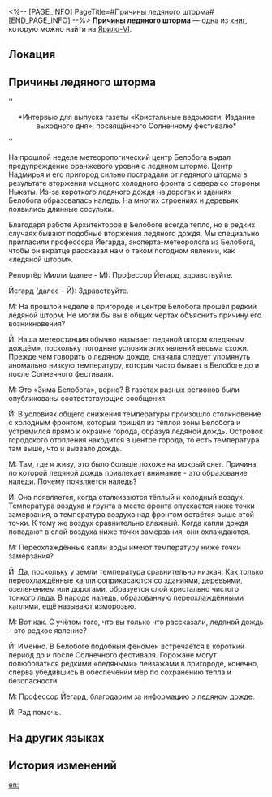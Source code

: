 <%-- [PAGE_INFO]
PageTitle=#Причины ледяного шторма#
[END_PAGE_INFO] --%>
{{Дополнить}}
{{Книга Инфобокс
|id           = 017
|partIds      = 190121
|Название     = 
|Изображение  = Иконка Книга.png
|Мир          = Ярило-VI
|Томов        = 1
|Автор        = <!--нужно добавить-->
|Описание     = Интервью с экспертом по климату, в котором обсуждаются причины ледяных бурь и другие научные факты.
|Том1         = {{tx}}
|Источник1    = {{tx|Отсутствует источник}}
|Персонажи    = 
|Фракции      = 
}}
'''Причины ледяного шторма''' — одна из [[Книги|книг]], которую можно найти на [[Ярило-VI]].

==Локация==
{{Отметка карты|<!--название карты-->|<!--id отметки-->}}

==Причины ледяного шторма==
''<div align="center">*Интервью для выпуска газеты «Кристальные ведомости. Издание выходного дня», посвящённого Солнечному фестивалю*</div>''

<div align="center">{{Размер|+2|Среди кристальных пиков: вы точно понимаете, что такое ледяной шторм?}}</div>

На прошлой неделе метеорологический центр Белобога выдал предупреждение оранжевого уровня о ледяном шторме. Центр Надмирья и его пригород сильно пострадали от ледяного шторма в результате вторжения мощного холодного фронта с севера со стороны Ныкаты. Из-за короткого ледяного дождя на дорогах и зданиях Белобога образовалась наледь. На многих строениях и деревьях появились длинные сосульки.

Благодаря работе Архитекторов в Белобоге всегда тепло, но в редких случаях бывают подобные вторжения ледяного дождя. Мы специально пригласили профессора Йегарда, эксперта-метеоролога из Белобога, чтобы он вкратце рассказал нам о таком погодном явлении, как «ледяной шторм».

Репортёр Милли (далее - М): Профессор Йегард, здравствуйте.

Йегард (далее - Й): Здравствуйте.

М: На прошлой неделе в пригороде и центре Белобога прошёл редкий ледяной шторм. Не могли бы вы в общих чертах объяснить причину его возникновения?

Й: Наша метеостанция обычно называет ледяной шторм «ледяным дождём», поскольку погодные условия этих явлений весьма схожи. Прежде чем говорить о ледяном дожде, сначала следует упомянуть аномально низкую температуру, которая часто бывает в Белобоге до и после Солнечного фестиваля.

M: Это «Зима Белобога», верно? В газетах разных регионов были опубликованы соответствующие сообщения.

Й: В условиях общего снижения температуры произошло столкновение с холодным фронтом, который пришёл из тёплой зоны Белобога и устремился прямо к окраине города, образуя ледяной дождь. Островок городского отопления находится в центре города, то есть температура там выше, что и вызвало дождь.

М: Там, где я живу, это было больше похоже на мокрый снег. Причина, по которой ледяной дождь привлекает внимание - это образование наледи. Почему появляется наледь?

Й: Она появляется, когда сталкиваются тёплый и холодный воздух. Температура воздуха и грунта в месте фронта опускается ниже точки замерзания, а температура воздуха над фронтом остаётся выше этой точки. К тому же воздух сравнительно влажный. Когда капли дождя попадают в слой воздуха ниже точки замерзания, они охлаждаются.

М: Переохлаждённые капли воды имеют температуру ниже точки замерзания?

Й: Да, поскольку у земли температура сравнительно низкая. Как только переохлаждённые капли соприкасаются со зданиями, деревьями, озеленением или дорогами, образуется слой кристально чистого тонкого льда. В народе наледь, образованную переохлаждёнными каплями, ещё называют изморозью.

М: Вот как. С учётом того, что вы только что рассказали, ледяной дождь - это редкое явление?

Й: Именно. В Белобоге подобный феномен встречается в короткий период до и после Солнечного фестиваля. Горожане могут полюбоваться редкими «ледяными» пейзажами в пригороде, конечно, сперва убедившись в обеспечении мер по сохранению тепла и безопасности.

М: Профессор Йегард, благодарим за информацию о ледяном дожде.

Й: Рад помочь.

==На других языках==
{{На других языках
|en   = Ice Storm Causes
|zhs  = 冰风暴成因
|zht  = 冰風暴成因
|ja   = アイスブリザードの成因
|ko   = 얼음 폭풍의 형성 원인
|es   = Causas de la tormenta de hielo
|fr   = Causes de la tempête de glace
|ru   = Причины ледяного шторма
|th   = สาเหตุของพายุน้ำแข็ง
|vi   = Nguồn Gốc Cơn Bão Băng
|de   = Ursachen für Eisstürme
|id   = Penyebab Badai Es
|pt   = Causas da Tempestade de Gelo
}}

==История изменений==
{{История изменений|3.5}}

[[en:]]